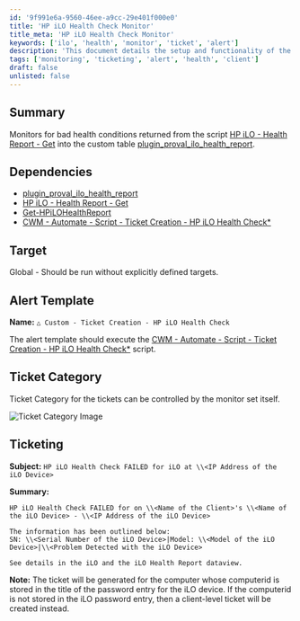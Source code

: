 ```yaml
---
id: '9f991e6a-9560-46ee-a9cc-29e401f000e0'
title: 'HP iLO Health Check Monitor'
title_meta: 'HP iLO Health Check Monitor'
keywords: ['ilo', 'health', 'monitor', 'ticket', 'alert']
description: 'This document details the setup and functionality of the HP iLO Health Check Monitor, which tracks bad health conditions reported by the HP iLO Health Report script and creates tickets based on these alerts. It includes dependencies, alert templates, and ticketing procedures to ensure effective monitoring and response.'
tags: ['monitoring', 'ticketing', 'alert', 'health', 'client']
draft: false
unlisted: false
---
```

## Summary

Monitors for bad health conditions returned from the script [HP iLO - Health Report - Get](https://proval.itglue.com/DOC-5078775-10072559) into the custom table [plugin_proval_ilo_health_report](https://proval.itglue.com/DOC-5078775-10072560).

## Dependencies

- [plugin_proval_ilo_health_report](https://proval.itglue.com/DOC-5078775-10072560)
- [HP iLO - Health Report - Get](https://proval.itglue.com/DOC-5078775-10072559)
- [Get-HPiLOHealthReport](https://proval.itglue.com/DOC-5078775-10072511)
- [CWM - Automate - Script - Ticket Creation - HP iLO Health Check*](https://proval.itglue.com/DOC-5078775-15297925)

## Target

Global - Should be run without explicitly defined targets.

## Alert Template

**Name:** `△ Custom - Ticket Creation - HP iLO Health Check`

The alert template should execute the [CWM - Automate - Script - Ticket Creation - HP iLO Health Check*](https://proval.itglue.com/DOC-5078775-15297925) script.

## Ticket Category

Ticket Category for the tickets can be controlled by the monitor set itself.

![Ticket Category Image](../../../static/img/HP-iLO-Health-Report-Check/image_1.png)

## Ticketing

**Subject:** `HP iLO Health Check FAILED for iLO at \\<IP Address of the iLO Device>`

**Summary:**

```
HP iLO Health Check FAILED for on \\<Name of the Client>'s \\<Name of the iLO Device> - \\<IP Address of the iLO Device>
```

```
The information has been outlined below:
SN: \\<Serial Number of the iLO Device>|Model: \\<Model of the iLO Device>|\\<Problem Detected with the iLO Device>
```

```
See details in the iLO and the iLO Health Report dataview.
```

**Note:** The ticket will be generated for the computer whose computerid is stored in the title of the password entry for the iLO device. If the computerid is not stored in the iLO password entry, then a client-level ticket will be created instead.












